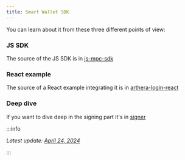```yaml
---
title: Smart Wallet SDK
---
```

You can learn about it from these three different points of view:

### JS SDK
The source of the JS SDK is in [js-mpc-sdk](https://github.com/artheranet/js-mpc-sdk)

### React example
The source of a React example integrating it is in [arthera-login-react](https://github.com/artheranet/arthera-login-react)

### Deep dive
If you want to dive deep in the signing part it's in [signer](https://github.com/artheranet/js-mpc-sdk/blob/main/src/signer.ts)

:::info

_Latest update: [April 24, 2024](https://github.com/artheranet/arthera-docs)_

:::
